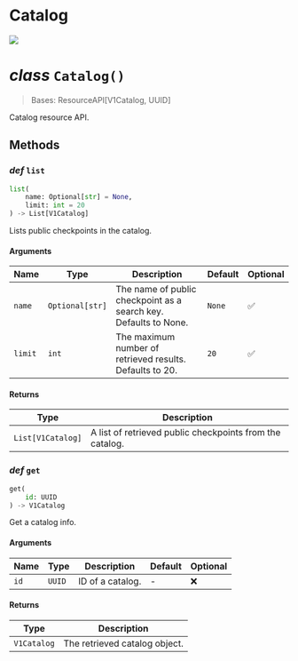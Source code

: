 # Catalog

<a href="https://github.com/friendliai/periflow-client/tree/main/periflow/sdk/resource/catalog.py">
    <img src="https://img.shields.io/badge/View%20source%20on%20GitHub-181717?style=for-the-badge&logo=Github" />
</a>

# _class_ `Catalog()`

> Bases: ResourceAPI[V1Catalog, UUID]

Catalog resource API.
## Methods

### _def_ `list`

```python
list(
    name: Optional[str] = None,
    limit: int = 20
) -> List[V1Catalog]
```

Lists public checkpoints in the catalog.

#### Arguments

| Name | Type | Description | Default | Optional |
|------|------|-------------|---------|----------|
| `name` | `Optional[str]` | The name of public checkpoint as a search key. Defaults to None. | `None` | ✅ |
| `limit` | `int` | The maximum number of retrieved results. Defaults to 20. | `20` | ✅ |

#### Returns

| Type | Description |
|------|-------------|
| `List[V1Catalog]` | A list of retrieved public checkpoints from the catalog. |

### _def_ `get`

```python
get(
    id: UUID
) -> V1Catalog
```

Get a catalog info.

#### Arguments

| Name | Type | Description | Default | Optional |
|------|------|-------------|---------|----------|
| `id` | `UUID` | ID of a catalog. | - | ❌ |

#### Returns

| Type | Description |
|------|-------------|
| `V1Catalog` | The retrieved catalog object. |
